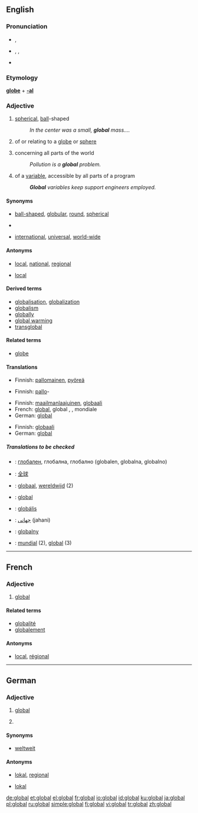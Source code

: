 ==English==

===Pronunciation===
* {{a|UK}} {{IPA|/ˈgləʊbəl/}}, {{SAMPA|/"gl@Ub@l/}}
* {{a|US}} {{AHD|glō'bəl}}, {{IPA|/ˈgloʊbəl/}}, {{SAMPA|/"gloUb@l/}}
*{{rhymes|əʊbəl}}

===Etymology===
'''[[globe]]''' + '''[[-al]]'''

===Adjective===
{{wikipedia}}
{{en-adj}}

# [[spherical]], [[ball]]-shaped
#: ''In the center was a small, '''global''' mass....''
# {{context|not [[comparable]]}} of or relating to a [[globe]] or [[sphere]]
# {{context|not comparable}} concerning all parts of the world
#: ''Pollution is a '''global''' problem.''
# {{context|not comparable|computing}} of a [[variable]], accessible by all parts of a program
#: '''''Global''' variables keep support engineers employed.''

====Synonyms====
*{{sense|spherical}} [[ball-shaped]], [[globular]], [[round]], [[spherical]]
*{{sense|of or relating to a globe or sphere}}
*{{sense|concerning all parts of the world}} [[international]], [[universal]], [[world-wide]]

====Antonyms====
*{{sense|concerning all parts of the world}} [[local]], [[national]], [[regional]]
*{{sense|of a variable, in computing}} [[local]]

====Derived terms====
*[[globalisation]], [[globalization]]
*[[globalism]]
*[[globally]]
*[[global warming]]
*[[transglobal]]

====Related terms====
*[[globe]]

====Translations====
{{trans-top|spherical}}
*Finnish: [[pallomainen]], [[pyöreä]]
{{trans-mid}}
{{trans-bottom}}

{{trans-top|of or relating to a globe or sphere}}
*Finnish: [[pallo]]-
{{trans-mid}}
{{trans-bottom}}

{{trans-top|concerning all parts of the world}}
*Finnish: [[maailmanlaajuinen]], [[globaali]]
*French: [[#French|global]], global {{f}}, {{t+|fr|mondial|m}}, mondiale {{f}}
*German: [[#German|global]]
{{trans-mid}}
{{trans-bottom}}

{{trans-top|of a variable, in computing}}
*Finnish: [[globaali]]
*German: [[#German|global]]
{{trans-mid}}
{{trans-bottom}}

=====Translations to be checked=====
*{{ttbc|Bulgarian}}: [[глобален]], глобална, глобално (globalen, globalna, globalno)
*{{ttbc|Chinese}}: [[全球]]
*{{ttbc|Dutch}}: [[globaal]], [[wereldwijd]] (2)
*{{ttbc|French}}: [[#French|global]]
*{{ttbc|Hungarian}}: [[globális]]
*{{ttbc|Persian}}: [[جهانی]] (jahani)
*{{ttbc|Polish}}: [[globalny]] {{m}}
*{{ttbc|Spanish}}: [[mundial]] (2), [[#Spanish|global]] (3)

----

==French==

===Adjective===
{{fr-adj|pm=globaux}}

# [[#English|global]] {{italbrac|concerning the whole world}}

====Related terms====
*[[globalité]]
*[[globalement]]

====Antonyms====
*[[local#French|local]], [[régional]]

----

==German==

===Adjective===
{{de-adj|-}}

# [[#English|global]] {{italbrac|worldwide}}
# {{computing|lang=de}} {{italbrac|worldwide}}

====Synonyms====
*{{sense|worldwide}} [[weltweit]]

====Antonyms====
*{{sense|worldwide}} [[lokal]], [[regional]]
*{{sense|computing}} [[lokal]]

[[de:global]]
[[et:global]]
[[el:global]]
[[fr:global]]
[[io:global]]
[[id:global]]
[[ku:global]]
[[ja:global]]
[[pl:global]]
[[ru:global]]
[[simple:global]]
[[fi:global]]
[[vi:global]]
[[tr:global]]
[[zh:global]]